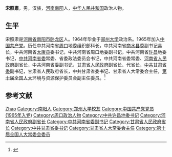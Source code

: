 {{onesource|time=2018-08-29T12:37:32+00:00}}
'''宋照肅'''{{BD|1941年|3月}}，男，汉族，[[河南|河南]][[南阳市|南阳]]人，[[中华人民共和国|中华人民共和国]]政治人物。

== 生平 ==
宋照肃是[[河南省|河南省]][[南阳市|南阳市]][[卧龙区|卧龙区]]人。1964年毕业于[[郑州大学|郑州大学]]政治系。1965年加入[[中国共产党|中国共产党]]。历任中共河南省[[周口|周口]]地委组织部科长，中共河南省[[商水县|商水县]]委副书记县长，中共河南省[[太康县|太康县]]委书记，中共河南省周口地委副书记，中共河南省[[许昌|许昌]]地委书记，[[中共河南省委|中共河南省委]]常委、省委政法委员会书记，中共河南省委常委、[[河南省人民政府|河南省人民政府]]副省长，中共河南省委副书记，[[甘肃省人民政府|甘肃省人民政府]]副省长、代省长，[[中共甘肃省委|中共甘肃省委]]副书记，甘肃省人民政府省长，中共甘肃省委书记、甘肃省人大常委会主任，[[第十届全国人大|第十届全国人大]]环境与资源保护委员会副主任委员。<ref>{{cite web|url=http://news.xinhuanet.com/ziliao/2002-03/05/content_301076.htm|title=宋照肅简历|publisher=新华网|date=2002-03-05|language=zh-hans|accessdate=2010-06-17|archive-date=2010-11-23|archive-url=https://web.archive.org/web/20101123091254/http://news.xinhuanet.com/ziliao/2002-03/05/content_301076.htm|dead-url=no}}</ref>

== 参考文献 ==
{{reflist}}

{{start box}}
{{s-before| }}
{{s-title|[[全国人大环境与资源保护委员会|全国人大环境与资源保护委员会]]副主任委员|2003年8月-2008年3月}}
{{s-after| }}
{{s-before|[[孫英|孫英]]}}
{{s-title|[[中国共产党甘肃省委员会|中国共产党甘肃省委员会]]書記|2001年1月-2003年8月}}
{{s-after|[[苏荣|苏荣]]}}
{{s-before|[[孫英|孫英]]}}
{{s-title|[[甘肃省人民政府|甘肃省人民政府]]省長|1999年1月-2001年1月}}
{{s-after|[[陆浩|陆浩]]}}
{{end box}}

{{中华人民共和国甘肃省正职领导人|nocat}}
{{甘肃行政长官}}

{{Authority control}}
{{DEFAULTSORT:Song宋}}
[[Category:宋姓|Zhao]]
[[Category:南阳人|Category:南阳人]]
[[Category:郑州大学校友|Category:郑州大学校友]]
[[Category:中国共产党党员_(1965年入党)|Category:中国共产党党员 (1965年入党)]]
[[Category:周口政治人物|Category:周口政治人物]]
[[Category:中共许昌地委书记|Category:中共许昌地委书记]]
[[Category:河南省人民政府副省长|Category:河南省人民政府副省长]]
[[Category:中共河南省委副书记|Category:中共河南省委副书记]]
[[Category:甘肃省人民政府省长|Category:甘肃省人民政府省长]]
[[Category:中共甘肃省委书记|Category:中共甘肃省委书记]]
[[Category:甘肃省人大常委会主任|Category:甘肃省人大常委会主任]]
[[Category:第十届全国人大常委会委员|Category:第十届全国人大常委会委员]]